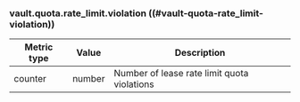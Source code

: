 ### vault.quota.rate_limit.violation ((#vault-quota-rate_limit-violation))

Metric type | Value   | Description
----------- | ------- | -----------
counter     | number  | Number of lease rate limit quota violations 